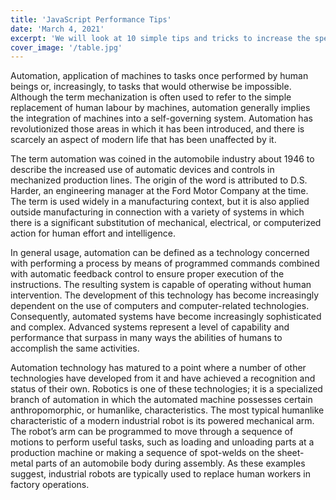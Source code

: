 ```yaml
---
title: 'JavaScript Performance Tips'
date: 'March 4, 2021'
excerpt: 'We will look at 10 simple tips and tricks to increase the speed of your code when writing JS'
cover_image: '/table.jpg'
---
```


Automation, application of machines to tasks once performed by human beings or, increasingly, to tasks that would otherwise be impossible. Although the term mechanization is often used to refer to the simple replacement of human labour by machines, automation generally implies the integration of machines into a self-governing system. Automation has revolutionized those areas in which it has been introduced, and there is scarcely an aspect of modern life that has been unaffected by it.

The term automation was coined in the automobile industry about 1946 to describe the increased use of automatic devices and controls in mechanized production lines. The origin of the word is attributed to D.S. Harder, an engineering manager at the Ford Motor Company at the time. The term is used widely in a manufacturing context, but it is also applied outside manufacturing in connection with a variety of systems in which there is a significant substitution of mechanical, electrical, or computerized action for human effort and intelligence.

In general usage, automation can be defined as a technology concerned with performing a process by means of programmed commands combined with automatic feedback control to ensure proper execution of the instructions. The resulting system is capable of operating without human intervention. The development of this technology has become increasingly dependent on the use of computers and computer-related technologies. Consequently, automated systems have become increasingly sophisticated and complex. Advanced systems represent a level of capability and performance that surpass in many ways the abilities of humans to accomplish the same activities.

Automation technology has matured to a point where a number of other technologies have developed from it and have achieved a recognition and status of their own. Robotics is one of these technologies; it is a specialized branch of automation in which the automated machine possesses certain anthropomorphic, or humanlike, characteristics. The most typical humanlike characteristic of a modern industrial robot is its powered mechanical arm. The robot’s arm can be programmed to move through a sequence of motions to perform useful tasks, such as loading and unloading parts at a production machine or making a sequence of spot-welds on the sheet-metal parts of an automobile body during assembly. As these examples suggest, industrial robots are typically used to replace human workers in factory operations.